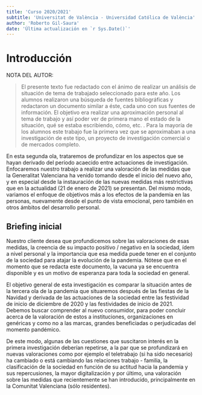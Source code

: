 ```yaml
---
title: 'Curso 2020/2021'
subtitle: 'Universitat de València - Universidad Católica de València'
author: 'Roberto Gil-Saura'
date: 'Última actualización en `r Sys.Date()`'
---
```


# Introducción

NOTA DEL AUTOR: 

> El presente texto fue redactado con el ánimo de realizar un análisis de situación de tema de trabajado seleccionado para este año. Los alumnos realizaron una búsqueda de fuentes bibliográficas y redactaron un documento similar a éste, cada uno con sus fuentes de información. El objetivo era realizar una aproximación personal al tema de trabajo y así poder ver de primera mano el estado de la situación, qué se estaba escribiendo, cómo, etc. . Para la mayoría de los alumnos este trabajo fue la primera vez que se aproximaban a una investigación de este tipo, un proyecto de investigación comercial o de mercados completo. 

En esta segunda ola, trataremos de profundizar en los aspectos que se hayan derivado del período acaecido entre actuaciones de investigación. Enfocaremos nuestro trabajo a realizar una valoración de las medidas que la Generalitat Valenciana ha venido tomando desde el inicio del nuevo año, y en especial desde la instauración de las nuevas medidas más restrictivas que en la actualidad (21 de enero de 2021) se presentan. Del mismo modo, variamos el enfoque de objetivos más a los efectos de la pandemia en las personas, nuevamente desde el punto de vista emocional, pero también en otros ámbitos del desarrollo personal.

## Briefing inicial

Nuestro cliente desea que profundicemos sobre las valoraciones de esas medidas, la creencia de su impacto positivo / negativo en la sociedad, ídem a nivel personal y la importancia que esa medida puede tener en el conjunto de la sociedad para atajar la evolución de la pandemia. Nótese que en el momento que se redacta este documento, la vacuna ya se encuentra disponible y es un motivo de esperanza para toda la sociedad en general. 

El objetivo general de esta investigación es comparar la situación antes de la tercera ola de la pandemia que situaremos después de las fiestas de la Navidad y derivada de las actuaciones de la sociedad entre las festividad de inicio de diciembre de 2020 y las festividades de inicio de 2021. Debemos buscar comprender al nuevo consumidor, para poder concluir acerca de la valoración de estos a instituciones, organizaciones en genéricas y como no  a las marcas, grandes beneficiadas o perjudicadas del momento pandémico.

De este modo, algunas de las cuestiones que suscitaron interés en la primera investigación deberían repetirse, a la par que se profundizará en nuevas valoraciones como por ejemplo el teletrabajo (si ha sido necesario) ha cambiado o está cambiando las relaciones trabajo - familia, la clasificación de la sociedad en función de su actitud hacia la pandemia y sus repercusiones, la mayor digitalización y por último, una valoración sobre las medidas que recientemente se han introducido, principalmente en la Comunitat Valenciana (sólo residentes).

